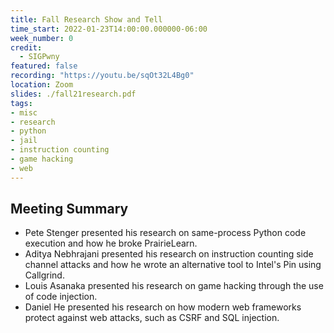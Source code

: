 ```yaml
---
title: Fall Research Show and Tell
time_start: 2022-01-23T14:00:00.000000-06:00
week_number: 0
credit:
  - SIGPwny
featured: false
recording: "https://youtu.be/sqOt32L4Bg0"
location: Zoom
slides: ./fall21research.pdf
tags:
- misc
- research
- python
- jail
- instruction counting
- game hacking
- web
---
```

## Meeting Summary
- Pete Stenger presented his research on same-process Python code execution and how he broke PrairieLearn.
- Aditya Nebhrajani presented his research on instruction counting side channel attacks and how he wrote an alternative tool to Intel's Pin using Callgrind.
- Louis Asanaka presented his research on game hacking through the use of code injection.
- Daniel He presented his research on how modern web frameworks protect against web attacks, such as CSRF and SQL injection.